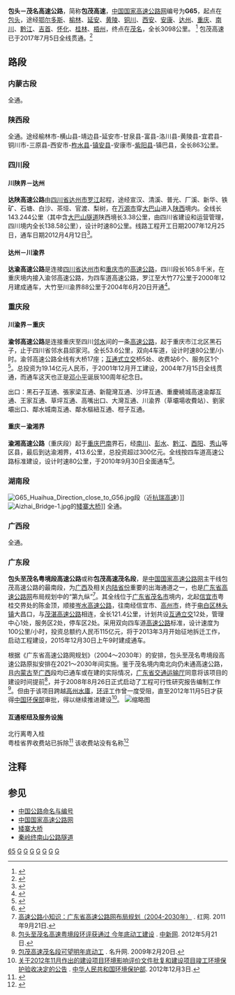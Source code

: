 {{重定向至此|G65|高速铁路列车车次|京粤高速动车组列车}}
{{中国高速公路信息框
| 编号 = G65
| 名称 = 包头－茂名高速公路
| 地圖 = G65 map.svg
| 路線簡稱 = 包茂
| 最近通車日期 = 2017年7月5日
| 规划总里程 = 3098
| 起點 = [[内蒙古|内蒙古]][[包头市|包头市]][[东河区|东河区]]{{China Expwy Name|G6}}立交
| 終點 = [[广东省|广东省]][[茂名市|茂名市]][[电白区|电白区]]茂名电白收费站
| 出口處數 = 
| 服务区数 = 
}}

'''包头－茂名高速公路'''，简称'''包茂高速'''，[[中国国家高速公路网|中国国家高速公路网]]编号为'''G65'''，起点在[[包头|包头]]，途经[[鄂尔多斯|鄂尔多斯]]、[[榆林|榆林]]、[[延安|延安]]、[[黄陵|黄陵]]、[[铜川|铜川]]、[[西安|西安]]、[[安康|安康]]、[[达州|达州]]、[[重庆|重庆]]、[[南川|南川]]、[[黔江|黔江]]、[[吉首|吉首]]、[[怀化|怀化]]、[[桂林|桂林]]、[[梧州|梧州]]，终点在[[茂名|茂名]]，全长3098公里。 <ref>{{Cite web |url=http://www.mot.gov.cn/images/luwang2009.jpg |title=中华人民共和国交通运输部国家高速公路网布局方案 |accessdate=2012-07-06 |archive-date=2013-09-28 |archive-url=https://web.archive.org/web/20130928220120/http://www.mot.gov.cn/images/luwang2009.jpg |dead-url=no }}</ref> 包茂高速已于2017年7月5日全线贯通。<ref>{{Cite web |url=https://gz.news.fang.com/2017-01-05/24030279.htm |title=包茂高速今日全线贯通 |access-date=2022-01-31 |archive-date=2020-11-16 |archive-url=https://web.archive.org/web/20201116122718/https://gz.news.fang.com/2017-01-05/24030279.htm |dead-url=no }}</ref>
==路段==
===内蒙古段===
全通。
===陕西段===
全通。途经榆林市-横山县-靖边县-延安市-甘泉县-富县-洛川县-黄陵县-宜君县-铜川市-三原县-西安市-[[柞水县|柞水县]]-[[镇安县|镇安县]]-安康市-[[紫阳县|紫阳县]]-镇巴县，全长863公里。

===四川段===
====川陕界－达州====
'''达陕高速公路'''由[[四川省|四川省]][[达州市|达州市]][[罗江镇_(达州市)|罗江]]起程，途经宣汉、清溪、普光、厂溪、新华、铁矿、石塘、白沙、茶垭、官渡、梨树，在[[万源市|万源市]]穿[[大巴山|大巴山]]进入[[陕西|陕西]]境内。全线长143.244公里（其中含[[大巴山隧道|大巴山隧道]]陕西境长3.38公里，由四川省建设和运营管理，四川境内全长138.58公里），设计时速80公里。线路工程开工日期2007年12月25日，通车日期2012月4月12日<ref>{{Cite web |url=http://www.chinahighway.com/news/2012/651674.php |title=达陕高速公路全线通车 重庆到西安只要8小时 |author= |date=2012年4月14日 |publisher=中国公路网 |language=中文 |accessdate= |quote= |archive-date=2020年11月16日 |archive-url=https://web.archive.org/web/20201116122813/http://www.chinahighway.com/news/2012/651674.php |dead-url=no }}</ref>。
====达州－川渝界====
'''达渝高速公路'''是连接[[四川省|四川省]][[达州市|达州市]]和[[重庆市|重庆市]]的[[高速公路|高速公路]]，四川段长165.8千米，在重庆境内接入渝邻高速公路，为四车道高速公路，罗江至大竹77公里于2000年12月建成通车，大竹至川渝界88公里于2004年6月20日开通<ref>{{cite news|url=http://news.sina.com.cn/o/2004-06-21/05012860075s.shtml|title=广南达渝高速正式通车|publisher=新浪|date=2004-06-21|accessdate=2012-08-26|archive-date=2020-04-04|archive-url=https://web.archive.org/web/20200404222636/http://news.sina.com.cn/o/2004-06-21/05012860075s.shtml|dead-url=no}}</ref>。
===重庆段===
====川渝界－重庆====
'''渝邻高速公路'''是连接重庆至四川[[邻水|邻水]]间的一条[[高速公路|高速公路]]，起于重庆市江北区黑石子，止于四川省邻水县邱家河。全长53.6公里，双向4车道，设计时速80公里/小时。渝邻高速公路全线有大桥17座；[[立交桥|互通式立交]]桥5处、收费站6个、服务区1个<ref>{{cite web | language =  | publisher = 新浪网转载重庆晚报 | title = 渝邻高速公路今日正式通车 自今日下午1时至19日凌晨零时，本市车辆可以免费通行 | url = http://news.sina.com.cn/s/2004-07-15/06433089196s.shtml | author =  | date = 2004年7月15日 | accessdate = 2009年7月6日 | archive-date = 2020年11月16日 | archive-url = https://web.archive.org/web/20201116122811/http://news.sina.com.cn/s/2004-07-15/06433089196s.shtml | dead-url = no }}</ref>。总投资为19.14亿元人民币，于2001年12月开工建设，2004年7月15日全线贯通，而通车这天也正是[[邓小平|邓小平]]诞辰100周年纪念日。

出口：黑石子互通、張家梁互通、新龍灣互通、沙坪互通、重慶繞城高速渝鄰互通、王家互通、草坪互通、高嘴出口、大灣互通、川渝界（草壩場收費站）、劉家壩出口、鄰水城南互通、鄰水樞紐互通、柑子互通。

====重庆－渝湘界====
{{also|渝湘高速公路}}
'''渝湘高速公路'''（重庆段）起于[[重庆|重庆]][[巴南|巴南]]界石，经[[南川|南川]]、[[彭水|彭水]]、[[黔江|黔江]]、[[酉阳|酉阳]]、[[秀山|秀山]]等区县，最后到达渝湘界，413.6公里，总投资超过300亿元。全线按四车道高速公路标准建设，设计时速80公里，于2010年9月30日全面通车<ref>{{cite web |url=http://cq.people.com.cn/news/2012331/20123311822218174726.htm |language= |title=渝湘高速路今日全线贯通 重庆实现8小时直通长沙 |publisher=人民网-重庆视窗 |date=2012-03-31 |accessdate= |deadurl=yes |archiveurl=https://web.archive.org/web/20120404044015/http://cq.people.com.cn/news/2012331/20123311822218174726.htm |archivedate=2012-04-04 }}</ref>。
===湖南段===
[[File:G65_Huaihua_Direction_close_to_G56.jpg|thumb]]段（近[[杭瑞高速|杭瑞高速]]）]]
[[File:Aizhai_Bridge-1.jpg|thumb]]的[[矮寨大桥|矮寨大桥]]]]
全通。
===广西段===
全通。
===广东段===
'''包头至茂名粤境段高速公路'''或称'''包茂高速茂名段'''，是[[中国国家高速公路网|中国国家高速公路网]]主干线包茂高速公路的最南段，为[[广西|广西]]及相关[[内陆|内陆]][[省份|省份]]重要的出海通道之一，也是[[广东省高速公路|广东省高速公路网]]布局规划中的“第九纵”<ref>[http://jt.rednet.cn/c/2011/09/21/2381818.htm 高速公路小知识：广东省高速公路网布局规划（2004-2030年）] {{Wayback|url=http://jt.rednet.cn/c/2011/09/21/2381818.htm |date=20140502011719 }}. 红网. 2011年9月21日.</ref>。其全线位于[[广东省|广东省]][[茂名市|茂名市]]境内，北起[[信宜市|信宜市]]粤桂交界处的陈金顶，顺接[[岑水高速公路|岑水高速公路]]，往南经信宜市、[[高州市|高州市]]，终于[[电白区|电白区]][[林头镇|林头镇]]大昌口，与[[茂湛高速公路|茂湛高速公路]]相连，全长121.4公里，计划共设[[互通立交|互通立交]]12处，管理中心1处，服务区2处，停车区2处。采用双向四车道[[高速公路|高速公路]]标准，设计速度为100公里/小时，投资总额约人民币115亿元，将于2013年3月开始征地拆迁工作，启动工程建设，2015年12月30日上午9时建成通车。

根据《广东省高速公路网规划》（2004～2030年）的安排，包头至茂名粤境段高速公路原拟安排在2021～2030年间实施。鉴于茂名境内南北向仍未通高速公路，且[[内蒙古|内蒙古]]至[[广西|广西]]段均已通车或在建的实际情况，[[广东省交通运输厅|广东省交通运输厅]]同意将该项目的建设时间提前<ref>[http://www.gd.chinanews.com/2012/2012-05-21/2/187375.shtml 包头至茂名高速粤境段环评获通过 今年底动工建设] {{Wayback|url=http://www.gd.chinanews.com/2012/2012-05-21/2/187375.shtml |date=20200404222656 }}. [[中新网|中新网]]. 2012年5月21日.</ref>，并于2008年8月26日正式启动了工程可行性研究报告编制工作<ref>[http://www.mm111.net/2009/0220/292419.html 包茂高速茂名段可望明年底动工] {{Wayback|url=http://www.mm111.net/2009/0220/292419.html |date=20201018001113 }}. 名升网. 2009年2月20日.</ref>。但由于该项目跨越[[高州水庫|高州水庫]]，[[环评|环评]]工作曾一度受阻，直至2012年11月5日才获得[[中华人民共和国环境保护部|中国环保部]]审批，得以继续推进建设<ref>[http://hps.mep.gov.cn/jsxm/pzxmgg/201212/t20121203_243097.htm 关于2012年11月作出的建设项目环境影响评价文件批复和建设项目竣工环境保护验收决定的公告] {{Wayback|url=http://hps.mep.gov.cn/jsxm/pzxmgg/201212/t20121203_243097.htm |date=20130303031123 }}. [[中华人民共和国环境保护部|中华人民共和国环境保护部]]. 2012年12月3日.</ref>。
[[File:Guangdong_G65.svg|缩略图]]
==== 互通枢纽及服务设施 ====
{{Start expwy exit box|place=1}}
{{Expwy exit item|place=[[茂名市|茂名市]]<br />[[信宜市|信宜市]]|place rows=8|state=D|type=T|name=粤桂省界|dist start=(2885)|highway connection={{China Expwy Name|G65|[[岑水高速公路|岑水高速公路]]}}|}}北行离粤入桂<br/>粤桂省界收费站已拆除<ref>{{Cite web|title=再见，粤桂省界站！您好，新粤桂省界|url=http://www.mm111.net/p/380915.html|accessdate=2021-06-05|author=|date=2019-10-11|format=|publisher=|language=|archive-date=2021-06-06|archive-url=https://web.archive.org/web/20210606054701/http://www.mm111.net/p/380915.html|dead-url=no}}</ref>
{{Expwy exit item|type=E|name=朱砂|dist start=(2895)|road connection={{中国省道名|352|P=广东|352省道}}<br/>{{中国国道名|207}}|comment=港澳入境车辆必须驶出<ref>{{Cite web|title=广东省公安厅关于港澳入境车辆通行管理措施的通告|url=http://gdga.gd.gov.cn/jgj/gggs/content/post_3060565.html|accessdate=2020-12-14|author=|date=2020-08-06|format=|publisher=|language=|archive-date=2021-05-26|archive-url=https://web.archive.org/web/20210526081124/http://gdga.gd.gov.cn/jgj/gggs/content/post_3060565.html|dead-url=no}}</ref>}}
{{Expwy exit item|type=P|name=怀乡停车区|dist start=}}
{{Expwy exit item|type=E|name=信宜北|dist start=(2911)|road connection={{中国国道名|207}}}}
{{Expwy exit item|type=E|name=信宜|dist start=(2924)|road connection={{中国国道名|207}}}}
{{Expwy exit item|type=S|name=水口服务区|dist start=}}
{{Expwy exit item|name=木九山|type=H|state=|road connection={{China Expwy Name|S40|[[罗信高速公路|罗信高速公路]]|P=Guangdong}}}}
{{Expwy exit item|type=E|name=信宜南|dist start=(2931)|road connection={{中国国道名|207}}}}
{{Expwy exit item|place=[[茂名市|茂名市]]<br/>[[高州市|高州市]]|place rows=7|type=E|name=东岸|dist start=(2948)|road connection={{中国县道名|616}}}}
{{Expwy exit item|type=P|name=高州停车区|dist start=}}
{{Expwy exit item|type=E|name=曹江|dist start=(2965)|road connection={{中国省道名|280|[[280省道_(广东)|280省道]]}}}}
{{Expwy exit item|type=E|name=高州|dist start=(2970)|road connection={{中国省道名|113|113省道}}}}
{{Expwy exit item|type=E|name=泗水|dist start=(2978)|road connection={{中国县道名|632}}}}
{{Expwy exit item|type=H|name=仙塘|dist start=(2982)|highway connection={{China Expwy Name|S14|[[汕湛高速公路云湛段|汕湛高速公路云湛段]]||P=Guangdong}}}}
{{Expwy exit item|type=S|name=茂名服务区|dist start=}}
{{Expwy exit item|place=[[茂名市|茂名市]]<br />[[电白区|电白区]]|place rows=4|type=E|dist start=(2989)|road connection=[[分界镇_(高州市)|分界]] [[根子镇|根子]] [[山阁镇|山阁]]<br/>{{中国县道名|612}}}}该收费站没有名称<ref>{{Cite web|title=茂名一高速出口的名字，因为三角之争被拆了|url=https://www.sohu.com/a/380017146_262712|accessdate=2021-06-05|author=|date=2020-03-14|format=|publisher=|language=|archive-date=2021-06-06|archive-url=https://web.archive.org/web/20210606054049/https://www.sohu.com/a/380017146_262712|dead-url=no}}</ref>
{{Expwy exit item|type=E|name=茂名东|dist start=(3001)|road connection=茂东快线<br/>{{中国国道名|325}}}}
{{Expwy exit item|type=H|name=大昌口|dist start=(3005)|highway connection={{China Expwy Name|G15|[[茂湛高速公路|茂湛高速公路]]}}}}
{{Expwy exit item|type=MT|name=茂名电白|dist start=(3006)|road connection=包茂大道北}}
{{End expwy exit box|place=1}}

== 注释 ==
{{reflist}}

==参见==
*[[中国公路命名与编号|中国公路命名与编号]]
*[[中国国家高速公路网|中国国家高速公路网]]
*[[矮寨大桥|矮寨大桥]]
*[[秦岭终南山公路隧道|秦岭终南山公路隧道]]
{{Navboxes
| title = 中国高速公路
| titlestyle = background: #008000; color:white;
| list1 = 
{{中国国家高速公路网}}
{{内蒙古自治区高速公路}}
{{陕西省高速公路}}
{{四川省高速公路}}
{{重庆市高速公路}}
{{湖南省高速公路}}
{{广西壮族自治区高速公路}}
{{广东省高速公路}}
}}
[[Category:中国国家高速公路网纵向线|65]]
[[Category:内蒙古自治区高速公路|G]]
[[Category:陕西省高速公路|G]]
[[Category:四川省高速公路|G]]
[[Category:重庆市高速公路|G]]
[[Category:湖南省高速公路|G]]
[[Category:广西壮族自治区高速公路|G]]
[[Category:广东省高速公路|G]]